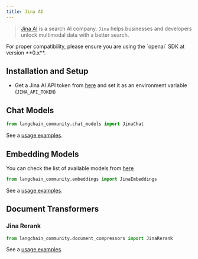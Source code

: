```yaml
---
title: Jina AI
---
```


>[Jina AI](https://jina.ai/about-us) is a search AI company. `Jina` helps businesses and developers unlock multimodal data with a better search.

<Warning>
For proper compatibility, please ensure you are using the `openai` SDK at version **0.x**.
</Warning>

## Installation and Setup
- Get a Jina AI API token from [here](https://jina.ai/embeddings/) and set it as an environment variable (`JINA_API_TOKEN`)

## Chat Models

```python
from langchain_community.chat_models import JinaChat
```

See a [usage examples](/oss/integrations/chat/jinachat).

## Embedding Models

You can check the list of available models from [here](https://jina.ai/embeddings/)

```python
from langchain_community.embeddings import JinaEmbeddings
```

See a [usage examples](/oss/integrations/text_embedding/jina).

## Document Transformers

### Jina Rerank

```python
from langchain_community.document_compressors import JinaRerank
```

See a [usage examples](/oss/integrations/document_transformers/jina_rerank).
